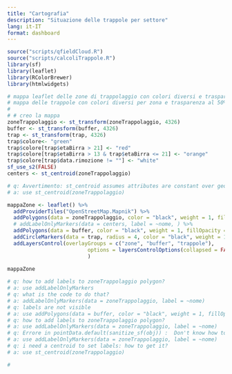 ```yaml
---
title: "Cartografia"
description: "Situazione delle trappole per settore"
lang: it-IT
format: dashboard
---
```


```r
source("scripts/qfieldCloud.R")
source("scripts/calcoliTrappole.R")
library(sf)
library(leaflet)
library(RColorBrewer)
library(htmlwidgets)
```


```r

# mappa leaflet delle zone di trappolaggio con colori diversi e trasparenza al 50% su openstreetmap con anche i buffer con visibile solo il bordo
# mappa delle trappole con colori diversi per zona e trasparenza al 50%
# 
# # creo la mappa
zoneTrappolaggio <- st_transform(zoneTrappolaggio, 4326)
buffer <- st_transform(buffer, 4326)
trap <- st_transform(trap, 4326)
trap$colore<- "green"
trap$colore[trap$etaBirra > 21] <- "red"
trap$colore[trap$etaBirra > 13 & trap$etaBirra <= 21] <- "orange"
trap$colore[trap$data.rimozione != ""] <- "white"  
sf_use_s2(FALSE)
centers <- st_centroid(zoneTrappolaggio)

# q: Avvertimento: st_centroid assumes attributes are constant over geometriesErrore in wk_handle.wk_wkb(wkb, s2_geography_writer(oriented = oriented,  : Loop 0 is not valid: Edge 36 is degenerate (duplicate vertex)
# a: use st_centroid(zoneTrappolaggio)

mappaZone <- leaflet() %>%
  addProviderTiles("OpenStreetMap.Mapnik") %>%
  addPolygons(data = zoneTrappolaggio, color = "black", weight = 1, fillOpacity = 0.3, fillColor = rainbow(nrow(zoneTrappolaggio)), group = "zone") %>%
  # addLabelOnlyMarkers(data = centers, label = ~nome, ) %>%
  addPolygons(data = buffer, color = "black", weight = 1, fillOpacity = 0, fillColor = "white", group = "buffer") %>%
  addCircleMarkers(data = trap, radius = 4, color = "black", weight = 1, fillOpacity = 1, fillColor = ~colore, group = "trappole") %>%
  addLayersControl(overlayGroups = c("zone", "buffer", "trappole"),
                          options = layersControlOptions(collapsed = FALSE)
                          )
   
mappaZone

# q: how to add labels to zoneTrappolaggio polygon?
# a: use addLabelOnlyMarkers
# q: what is the code to do that?
# a: addLabelOnlyMarkers(data = zoneTrappolaggio, label = ~nome)
# q: labels are not visible
# a: use addPolygons(data = buffer, color = "black", weight = 1, fillOpacity = 0, fillColor = "white")
# q: how to add labels to zoneTrappolaggio polygon?
# a: use addLabelOnlyMarkers(data = zoneTrappolaggio, label = ~nome)
# q: Errore in pointData.default(sanitize_sf(obj)) :  Don't know how to get location data from object of class sfc_POLYGON,sfc
# a: use addLabelOnlyMarkers(data = zoneTrappolaggio, label = ~nome)
# q: i need a centroid to set labels: how to get it?
# a: use st_centroid(zoneTrappolaggio)

```

```r
# 

```
